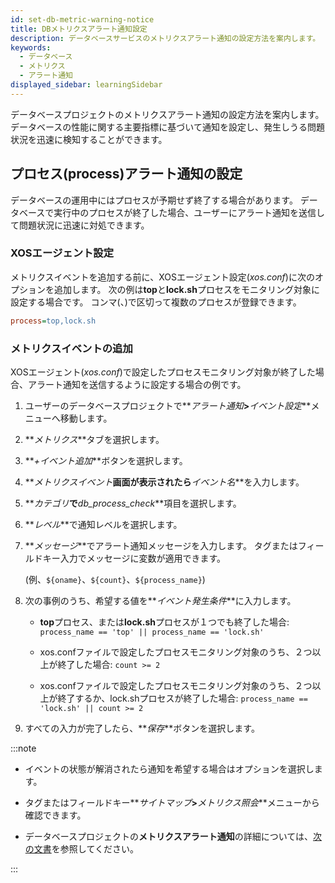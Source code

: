 ```yaml
---
id: set-db-metric-warning-notice
title: DBメトリクスアラート通知設定
description: データベースサービスのメトリクスアラート通知の設定方法を案内します。
keywords:
  - データベース
  - メトリクス
  - アラート通知
displayed_sidebar: learningSidebar
---
```


データベースプロジェクトのメトリクスアラート通知の設定方法を案内します。 データベースの性能に関する主要指標に基づいて通知を設定し、発生しうる問題状況を迅速に検知することができます。

## プロセス(process)アラート通知の設定

データベースの運用中にはプロセスが予期せず終了する場合があります。 データベースで実行中のプロセスが終了した場合、ユーザーにアラート通知を送信して問題状況に迅速に対処できます。 

### XOSエージェント設定

メトリクスイベントを追加する前に、XOSエージェント設定(*xos.conf*)に次のオプションを追加します。 次の例は**top**と**lock.sh**プロセスをモニタリング対象に設定する場合です。 コンマ(、)で区切って複数のプロセスが登録できます。

```ini title='xos.conf'
process=top,lock.sh
```

### メトリクスイベントの追加

XOSエージェント(*xos.conf*)で設定したプロセスモニタリング対象が終了した場合、アラート通知を送信するように設定する場合の例です。

1. ユーザーのデータベースプロジェクトで**_アラート通知_**>**_イベント設定_**メニューへ移動します。

2. **_メトリクス_**タブを選択します。

3. **_+イベント追加_**ボタンを選択します。

4. **_メトリクスイベント_**画面が表示されたら**_イベント名_**を入力します。

5. **_カテゴリ_**で**_db_process_check_**項目を選択します。

   <ImgLang img='best-p/db-add-metrics-event-category-process.png' />

6. **_レベル_**で通知レベルを選択します。

7. **_メッセージ_**でアラート通知メッセージを入力します。 タグまたはフィールドキー入力でメッセージに変数が適用できます。 

   (例、`${oname}`、`${count}`、`${process_name}`)

8. 次の事例のうち、希望する値を**_イベント発生条件_**に入力します。

   - **top**プロセス、または**lock.sh**プロセスが１つでも終了した場合: `process_name == 'top' || process_name == 'lock.sh'`

     <ImgLang img='best-p/db-add-metrics-event-category-process-sample-00.png' />

   - xos.confファイルで設定したプロセスモニタリング対象のうち、２つ以上が終了した場合: `count >= 2`

     <ImgLang img='best-p/db-add-metrics-event-category-process-sample-01.png' />

   - xos.confファイルで設定したプロセスモニタリング対象のうち、２つ以上が終了するか、lock.shプロセスが終了した場合: `process_name == 'lock.sh' || count >= 2`

     <ImgLang img='best-p/db-add-metrics-event-category-process-sample-02.png' />

9. すべての入力が完了したら、**_保存_**ボタンを選択します。

:::note

- イベントの状態が解消されたら通知を希望する場合は<Cmdname sid="CNT08320" className="uitext" />オプションを選択します。

- タグまたはフィールドキー**_サイトマップ_**>**_メトリクス照会_**メニューから確認できます。

- データベースプロジェクトの**メトリクスアラート通知**の詳細については、[次の文書](../postgresql/metric-warning-notice)を参照してください。

:::
